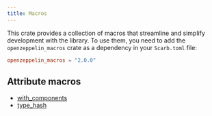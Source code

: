 ```yaml
---
title: Macros
---
```


This crate provides a collection of macros that streamline and simplify development with the library.
To use them, you need to add the `openzeppelin_macros` crate as a dependency in your `Scarb.toml` file:

```toml
openzeppelin_macros = "2.0.0"
```

## Attribute macros

* [with_components](macros/with_components)
* [type_hash](macros/type_hash)
